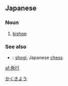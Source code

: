 ==Japanese==
{{ja-kanjitab|角|行}}

===Noun===
{{ja-noun|かくぎょう|hhira=かくぎやう}}

# {{lb|ja|shogi}} [[bishop]]

===See also===
* {{ja-r|将棋|しょうぎ}}: [[shogi]], Japanese [[chess]]

[[Category:ja:Shogi|かくきよう]]

[[af:角行]]